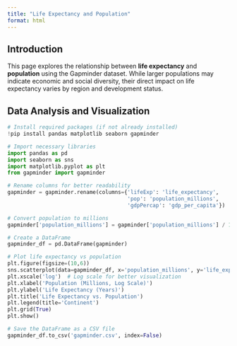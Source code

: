 ```yaml
---
title: "Life Expectancy and Population"
format: html
---
```


## Introduction

This page explores the relationship between **life expectancy** and **population** using the Gapminder dataset. While larger populations may indicate economic and social diversity, their direct impact on life expectancy varies by region and development status.

## Data Analysis and Visualization

``` python
# Install required packages (if not already installed)
!pip install pandas matplotlib seaborn gapminder

# Import necessary libraries
import pandas as pd
import seaborn as sns
import matplotlib.pyplot as plt
from gapminder import gapminder

# Rename columns for better readability
gapminder = gapminder.rename(columns={'lifeExp': 'life_expectancy',
                                      'pop': 'population_millions', 
                                      'gdpPercap': 'gdp_per_capita'})

# Convert population to millions
gapminder['population_millions'] = gapminder['population_millions'] / 1_000_000

# Create a DataFrame
gapminder_df = pd.DataFrame(gapminder)

# Plot life expectancy vs population
plt.figure(figsize=(10,6))
sns.scatterplot(data=gapminder_df, x='population_millions', y='life_expectancy', hue='continent', alpha=0.7)
plt.xscale('log')  # Log scale for better visualization
plt.xlabel('Population (Millions, Log Scale)')
plt.ylabel('Life Expectancy (Years)')
plt.title('Life Expectancy vs. Population')
plt.legend(title='Continent')
plt.grid(True)
plt.show()

# Save the DataFrame as a CSV file
gapminder_df.to_csv('gapminder.csv', index=False)

```

